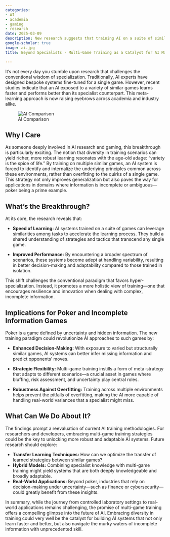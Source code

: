 ```yaml
---
categories:
- AI
- academia
- gaming
- research
date: 2025-03-09
description: New research suggests that training AI on a suite of similar games accelerates learning and improves performance, with promising implications for mastering poker and other games of incomplete information.
google-scholar: true
image: ai.jpg
title: Beyond Specialists - Multi-Game Training as a Catalyst for AI Mastery in Incomplete Information Games

---
```

  
It's not every day you stumble upon research that challenges the conventional wisdom of specialization. Traditionally, AI experts have designed bespoke systems fine-tuned for a single game. However, recent studies indicate that an AI exposed to a variety of similar games learns faster and performs better than its specialist counterpart. This meta-learning approach is now raising eyebrows across academia and industry alike.

![AI Comparison](comparison.jpg)

## Why I Care

As someone deeply involved in AI research and gaming, this breakthrough is particularly exciting. The notion that diversity in training scenarios can yield richer, more robust learning resonates with the age-old adage: "variety is the spice of life." By training on multiple similar games, an AI system is forced to identify and internalize the underlying principles common across these environments, rather than overfitting to the quirks of a single game. This strategy not only improves generalization but also paves the way for applications in domains where information is incomplete or ambiguous—poker being a prime example.

## What's the Breakthrough?

At its core, the research reveals that:
  
- **Speed of Learning:** AI systems trained on a suite of games can leverage similarities among tasks to accelerate the learning process. They build a shared understanding of strategies and tactics that transcend any single game.
  
- **Improved Performance:** By encountering a broader spectrum of scenarios, these systems become adept at handling variability, resulting in better decision-making and adaptability compared to those trained in isolation.

This shift challenges the conventional paradigm that favors hyper-specialization. Instead, it promotes a more holistic view of training—one that encourages resilience and innovation when dealing with complex, incomplete information.

## Implications for Poker and Incomplete Information Games

Poker is a game defined by uncertainty and hidden information. The new training paradigm could revolutionize AI approaches to such games by:

- **Enhanced Decision-Making:** With exposure to varied but structurally similar games, AI systems can better infer missing information and predict opponents’ moves.
  
- **Strategic Flexibility:** Multi-game training instills a form of meta-strategy that adapts to different scenarios—a crucial asset in games where bluffing, risk assessment, and uncertainty play central roles.
  
- **Robustness Against Overfitting:** Training across multiple environments helps prevent the pitfalls of overfitting, making the AI more capable of handling real-world variances that a specialist might miss.

## What Can We Do About It?

The findings prompt a reevaluation of current AI training methodologies. For researchers and developers, embracing multi-game training strategies could be the key to unlocking more robust and adaptable AI systems. Future research should explore:

- **Transfer Learning Techniques:** How can we optimize the transfer of learned strategies between similar games?
- **Hybrid Models:** Combining specialist knowledge with multi-game training might yield systems that are both deeply knowledgeable and broadly adaptable.
- **Real-World Applications:** Beyond poker, industries that rely on decision-making under uncertainty—such as finance or cybersecurity—could greatly benefit from these insights.

In summary, while the journey from controlled laboratory settings to real-world applications remains challenging, the promise of multi-game training offers a compelling glimpse into the future of AI. Embracing diversity in training could very well be the catalyst for building AI systems that not only learn faster and better, but also navigate the murky waters of incomplete information with unprecedented skill.
